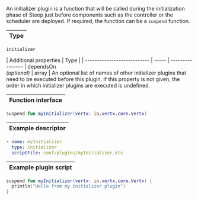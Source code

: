 An initializer plugin is a function that will be called during the
initialization phase of Steep just before components such as the controller or
the scheduler are deployed. If required, the function can be a `suspend`
function.

| Type |
| ---- |

`initializer`

| Additional properties       | Type  |
| --------------------------- | ----- | ----------------
| dependsOn<br />*(optional)* | array | An optional list of names of other initializer plugins that need to be executed before this plugin. If this property is not given, the order in which initializer plugins are executed is undefined.

| Function interface |
| ------------------ |

```kotlin
suspend fun myInitializer(vertx: io.vertx.core.Vertx)
```

| Example descriptor |
| ------------------ |

```yaml
- name: myInitializer
  type: initializer
  scriptFile: conf/plugins/myInitializer.kts
```

| Example plugin script |
| --------------------- |

```kotlin
suspend fun myInitializer(vertx: io.vertx.core.Vertx) {
  println("Hello from my initializer plugin")
}
```
